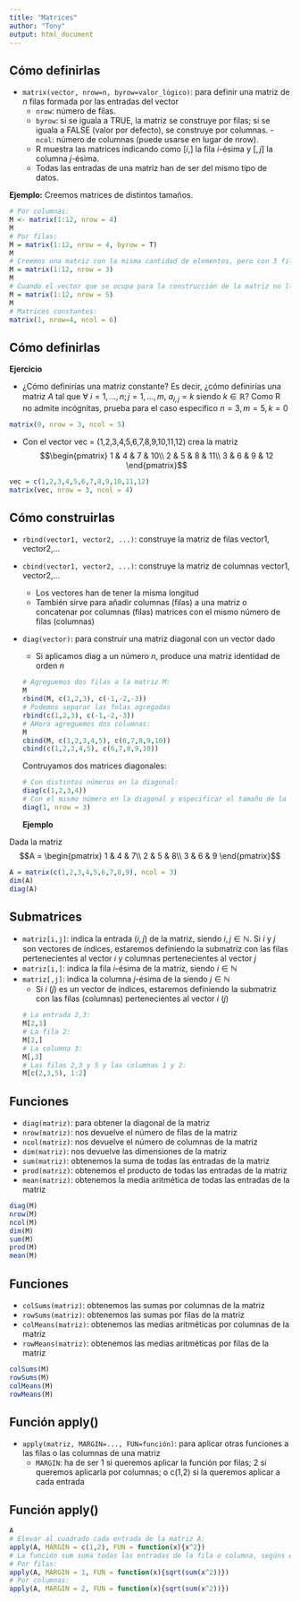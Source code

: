 ```yaml
---
title: "Matrices"
author: "Tony"
output: html_document
---
```


## Cómo definirlas

- `matrix(vector, nrow=n, byrow=valor_lógico)`: para definir una matriz de $n$ filas formada por las entradas del vector
    - `nrow`: número de filas.
    - `byrow`: si se iguala a TRUE, la matriz se construye por filas; si se iguala a FALSE (valor por defecto), se construye por columnas.
    -` ncol`: número de columnas (puede usarse en lugar de nrow).
    - R muestra las matrices indicando como [$i,$] la fila $i$-ésima y [$,j$] la columna $j$-ésima.
	- Todas las entradas de una matriz han de ser del mismo tipo de datos.

**Ejemplo:** Creemos matrices de distintos tamaños.
```r
# Por columnas:
M <- matrix(1:12, nrow = 4)
M
# Por filas:
M = matrix(1:12, nrow = 4, byrow = T)
M
# Creemos una matriz con la misma cantidad de elementos, pero con 3 filas:
M = matrix(1:12, nrow = 3)
M
# Cuando el vector que se ocupa para la construcción de la matriz no llena las antradas, las faltantes se rellenan automáticamente con los las entradas del vector, en orden:
M = matrix(1:12, nrow = 5)
M
# Matrices constantes:
matrix(1, nrow=4, ncol = 6)
```

## Cómo definirlas{.exercise}

**Ejercicio**

- ¿Cómo definirías una matriz constante? Es decir, ¿cómo definirías una matriz $A$ tal que $\forall\  i=1,...,n; j = 1,...,m$, $a_{i,j}=k$ siendo $k\in\mathbb{R}$? Como R no admite incógnitas, prueba para el caso específico $n = 3, m = 5, k = 0$
```r
matrix(0, nrow = 3, ncol = 5)
```

- Con el vector vec = (1,2,3,4,5,6,7,8,9,10,11,12) crea la matriz 
$$\begin{pmatrix}
1 & 4 & 7 & 10\\
2 & 5 & 8 & 11\\
3 & 6 & 9 & 12
\end{pmatrix}$$
```r
vec = c(1,2,3,4,5,6,7,8,9,10,11,12)
matrix(vec, nrow = 3, ncol = 4)
```


## Cómo construirlas

- `rbind(vector1, vector2, ...)`: construye la matriz de filas vector1,  vector2,...
- `cbind(vector1, vector2, ...)`: construye la matriz de columnas vector1,  vector2,...
    - Los vectores han de tener la misma longitud
    - También sirve para añadir columnas (filas) a una matriz o concatenar por columnas (filas) matrices con el mismo número de filas (columnas)
- `diag(vector)`: para construir una matriz diagonal con un vector dado
    - Si aplicamos diag a un número $n$, produce una matriz identidad de orden $n$
```r
# Agreguemos dos filas a la matriz M:
M
rbind(M, c(1,2,3), c(-1,-2,-3))
# Podemos separar las folas agregadas
rbind(c(1,2,3), c(-1,-2,-3))
# AHora agreguemos dos columnas:
M
cbind(M, c(1,2,3,4,5), c(6,7,8,9,10))
cbind(c(1,2,3,4,5), c(6,7,8,9,10))
```
Contruyamos dos matrices diagonales:
```r
# Con distintos números en la diagonal:
diag(c(1,2,3,4))
# Con el mismo número en la diagonal y especificar el tamaño de la matriz:
diag(1, nrow = 3)
```
**Ejemplo**

Dada la matriz $$A = \begin{pmatrix}
1 & 4 & 7\\
2 & 5 & 8\\
3 & 6 & 9
\end{pmatrix}$$
</div>

```r
A = matrix(c(1,2,3,4,5,6,7,8,9), ncol = 3)
dim(A)
diag(A)
```


## Submatrices

- `matriz[i,j]`: indica la entrada ($i,j$) de la matriz, siendo $i,j\in\mathbb{N}$. Si $i$ y $j$ son vectores de índices, estaremos definiendo la submatriz con las filas pertenecientes al vector $i$ y columnas pertenecientes al vector $j$
- `matriz[i,]`: indica la fila $i$-ésima de la matriz, siendo $i\in\mathbb{N}$
- `matriz[,j]`: indica la columna $j$-ésima de la siendo $j\in\mathbb{N}$
    - Si $i$ ($j$) es un vector de índices, estaremos definiendo la submatriz con las filas (columnas) pertenecientes al vector $i$ ($j$)
```r
# La entrada 2,3:
M[2,3]
# La fila 2:
M[2,]
# La columna 3:
M[,3]
# Las filas 2,3 y 5 y las columnas 1 y 2:
M[c(2,3,5), 1:2]
```
    
    
## Funciones

- `diag(matriz)`: para obtener la diagonal de la matriz
- `nrow(matriz)`: nos devuelve el número de filas de la matriz
- `ncol(matriz)`: nos devuelve el número de columnas de la matriz
- `dim(matriz)`: nos devuelve las dimensiones de la matriz
- `sum(matriz)`: obtenemos la suma de todas las entradas de la matriz
- `prod(matriz)`: obtenemos el producto de todas las entradas de la matriz
- `mean(matriz)`: obtenemos la media aritmética de todas las entradas de la matriz
```r
diag(M)
nrow(M)
ncol(M)
dim(M)
sum(M)
prod(M)
mean(M)
```


## Funciones 

- `colSums(matriz)`: obtenemos las sumas por columnas de la matriz
- `rowSums(matriz)`: obtenemos las sumas por filas de la matriz
- `colMeans(matriz)`: obtenemos las medias aritméticas por columnas de la matriz
- `rowMeans(matriz)`: obtenemos las medias aritméticas por filas de la matriz
```r
colSums(M)
rowSums(M)
colMeans(M)
rowMeans(M)
```


## Función apply()

- `apply(matriz, MARGIN=..., FUN=función)`: para aplicar otras funciones a las filas o las columnas de una matriz
    - `MARGIN`: ha de ser 1 si queremos aplicar la función por filas; 2 si queremos aplicarla por columnas; o c(1,2) si la queremos aplicar a cada entrada
 
 
## Función apply()

```r
A
# Elevar al cuadrado cada entrada de la matriz A:
apply(A, MARGIN = c(1,2), FUN = function(x){x^2})
# La función sum suma todas las entradas de la fila o columna, segúns eindique.
# Por filas:
apply(A, MARGIN = 1, FUN = function(x){sqrt(sum(x^2))})
# Por columnas:
apply(A, MARGIN = 2, FUN = function(x){sqrt(sum(x^2))})
```